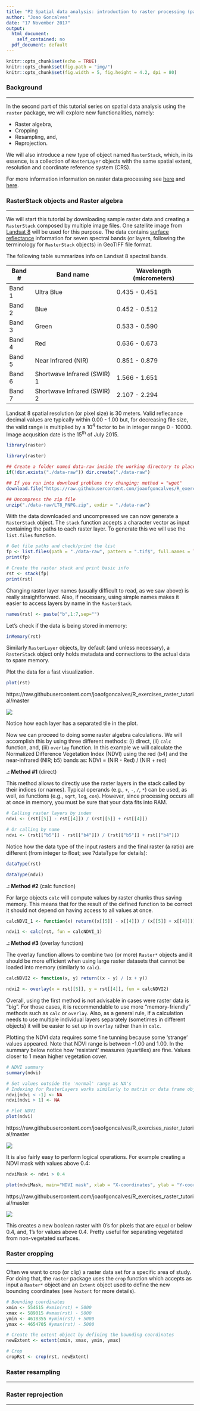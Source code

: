 ```yaml
---
title: "P2 Spatial data analysis: introduction to raster processing (part-2)"
author: "Joao Goncalves"
date: "17 November 2017"
output:
  html_document: 
    self_contained: no
  pdf_document: default
---
```


```r

knitr::opts_chunk$set(echo = TRUE)
knitr::opts_chunk$set(fig.path = "img/")
knitr::opts_chunk$set(fig.width = 5, fig.height = 4.2, dpi = 80)

```

### Background 

-------------------------------------------------------------------------------------------------------

In the second part of this tutorial series on spatial data analysis using the `raster` package, 
we will explore new functionalities, namely:        
    
   * Raster algebra,    
   * Cropping    
   * Resampling, and,    
   * Reprojection.     

We will also introduce a new type of object named `RasterStack`, which, in its essence, is a collection of 
`RasterLayer` objects with the same spatial extent, resolution and coordinate reference system (CRS). 

For more information information on raster data processing see [here](http://r-exercises.com/tags/raster-data) 
and [here](https://www.r-exercises.com/2017/11/29/spatial-data-analysis-introduction-to-raster-processing-part-1). 


### RasterStack objects and Raster algebra

-------------------------------------------------------------------------------------------------------

We will start this tutorial by downloading sample raster data and creating a `RasterStack` composed 
by multiple image files. One satellite image from [Landsat 8](https://landsat.gsfc.nasa.gov/landsat-8/landsat-8-bands/) 
will be used for this purpose. The data contains [surface reflectance](http://glcf.umd.edu/data/gls_SR/) 
information for seven spectral bands (or layers, following the terminology for `RasterStack` objects) 
in GeoTIFF file format.    

The following table summarizes info on Landsat 8 spectral bands.     


Band #   | Band name                      | Wavelength (micrometers)
-------- | ------------------------------ | -------------------------
Band 1   | Ultra Blue                     | 0.435 - 0.451
Band 2   | Blue                           | 0.452 - 0.512 
Band 3   | Green 	                        | 0.533 - 0.590
Band 4   | Red 	                          | 0.636 - 0.673
Band 5   | Near Infrared (NIR) 	          | 0.851 - 0.879
Band 6   | Shortwave Infrared (SWIR) 1    | 1.566 - 1.651
Band 7   | Shortwave Infrared (SWIR) 2    | 2.107 - 2.294


Landsat 8 spatial resolution (or pixel size) is 30 meters. Valid reflecance decimal values 
are typically within 0.00 - 1.00 but, for decreasing file size, the valid range is multiplied 
by a 10^4^ factor to be in integer range 0 - 10000. Image acqusition date is the 15^th^ of July 2015.

```r

library(raster)

```

```r

library(raster)

## Create a folder named data-raw inside the working directory to place downloaded data
if(!dir.exists("./data-raw")) dir.create("./data-raw")

## If you run into download problems try changing: method = "wget"
download.file("https://raw.githubusercontent.com/joaofgoncalves/R_exercises_raster_tutorial/master/data/LT8_PNPG.zip", "./data-raw/LT8_PNPG.zip", method = "auto")

## Uncompress the zip file
unzip("./data-raw/LT8_PNPG.zip", exdir = "./data-raw")

```

With the data downloaded and uncompressed we can now generate a `RasterStack` object. The `stack` function 
accepts a character vector as input containing the paths to each raster layer. To generate this we will 
use the `list.files` function.

```r

# Get file paths and check/print the list
fp <- list.files(path = "./data-raw", pattern = ".tif$", full.names = TRUE)
print(fp)

# Create the raster stack and print basic info 
rst <- stack(fp)
print(rst)

```

Changing raster layer names (usually difficult to read, as we saw above) is really straightforward. 
Also, if necessary, using simple names makes it easier to access layers by name in the `RasterStack`.

```r

names(rst) <- paste("b",1:7,sep="")

```

Let's check if the data is being stored in memory:

```r

inMemory(rst)

```

Similarly `RasterLayer` objects, by default (and unless necessary), a `RasterStack` object only holds 
metadata and connections to the actual data to spare memory.       

Plot the data for a fast visualization.

```r

plot(rst)

```

https://raw.githubusercontent.com/joaofgoncalves/R_exercises_raster_tutorial/master

![](./img/plot_data-1.png)

Notice how each layer has a separated tile in the plot.    

Now we can proceed to doing some raster algebra calculations. We will accomplish this by using three 
different methods: (i) direct, (ii) `calc` function, and, (iii) `overlay` function. In this example we 
will calculate the Normalized Difference Vegetation Index (NDVI) using the red (b4) and the 
near-infrared (NIR; b5) bands as: NDVI = (NIR - Red) / (NIR + red)


__.: Method #1__ (direct)

This method allows to directly use the raster layers in the stack called by their indices (or names). 
Typical operands (e.g., `+`, `-`, `/`, `*`) can be used, as well, as functions (e.g., `sqrt`, `log`, `cos`).
However, since processing occurs all at once in memory, you must be sure that your data fits into RAM. 

```r

# Calling raster layers by index
ndvi <- (rst[[5]] - rst[[4]]) / (rst[[5]] + rst[[4]])

# Or calling by name
ndvi <- (rst[["b5"]] - rst[["b4"]]) / (rst[["b5"]] + rst[["b4"]])

```

Notice how the data type of the input rasters and the final raster (a ratio) are different (from integer 
to float; see ?dataType for details):

```r

dataType(rst)

dataType(ndvi)

```


__.: Method #2__ (calc function)

For large objects `calc` will compute values by raster chunks thus saving memory. This means that for the 
result of the defined function to be correct it should not depend on having access to all values at once.

```r

calcNDVI_1 <- function(x) return((x[[5]] - x[[4]]) / (x[[5]] + x[[4]]))

ndvi1 <- calc(rst, fun = calcNDVI_1)

```


__.: Method #3__ (overlay function)

The overlay function allows to combine two (or more) `Raster*` objects and it should be more efficient when 
using large raster datasets that cannot be loaded into memory (similarly to `calc`).

```r

calcNDVI2 <- function(x, y) return((x - y) / (x + y))

ndvi2 <- overlay(x = rst[[5]], y = rst[[4]], fun = calcNDVI2)

```

Overall, using the first method is not advisable in cases were raster data is "big". For those cases, 
it is recommendable to use more "memory-friendly" methods such as `calc` or `overlay`. Also, as a 
general rule, if a calculation needs to use multiple individual layers separately (sometimes in 
different objects) it will be easier to set up in `overlay` rather than in `calc`.     

Plotting the NDVI data requires some fine tunning because some 'strange' values appeared. Note that 
NDVI range is between -1.00 and 1.00. In the summary below notice how 'resistant' measures (quartiles) 
are fine. Values closer to 1 mean higher vegetation cover.

```r

# NDVI summary
summary(ndvi)

# Set values outside the 'normal' range as NA's
# Indexing for RasterLayers works similarly to matrix or data frame objects
ndvi[ndvi < -1] <- NA
ndvi[ndvi > 1] <- NA

# Plot NDVI
plot(ndvi)

```

https://raw.githubusercontent.com/joaofgoncalves/R_exercises_raster_tutorial/master

![](./img/ndvi_range-1.png)

It is also fairly easy to perform logical operations. For example creating a NDVI mask with values 
above 0.4:

```r

ndviMask <- ndvi > 0.4

plot(ndviMask, main="NDVI mask", xlab = "X-coordinates", ylab = "Y-coordinates")

```

https://raw.githubusercontent.com/joaofgoncalves/R_exercises_raster_tutorial/master

![](./img/raster_algebra_logical_ops-1.png)


This creates a new boolean raster with 0's for pixels that are equal or below 0.4, and, 1's for values above 0.4. 
Pretty useful for separating vegetated from non-vegetated surfaces.



### Raster cropping

-------------------------------------------------------------------------------------------------------

Often we want to crop (or clip) a raster data set for a specific area of study. For doing that, the `raster` 
package uses the `crop` function which accepts as input a `Raster*` object and an `Extent` object used to define 
the new bounding coordinates (see `?extent` for more details).

```r

# Bounding coordinates
xmin <- 554615 #xmin(rst) + 5000
xmax <- 589015 #xmax(rst) - 5000
ymin <- 4618355 #ymin(rst) + 5000
ymax <- 4654705 #ymax(rst) - 5000

# Create the extent object by defining the bounding coordinates
newExtent <- extent(xmin, xmax, ymin, ymax)

# Crop
cropRst <- crop(rst, newExtent)

```



### Raster resampling

-------------------------------------------------------------------------------------------------------



### Raster reprojection

-------------------------------------------------------------------------------------------------------




